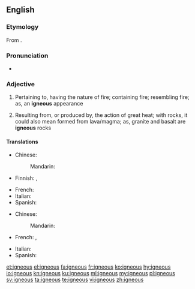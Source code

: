 ==English==

===Etymology===
From {{etyl|la|en}} {{m|la|igneus}}.

===Pronunciation=== 
* {{IPA|/ˈɪɡniəs/|lang=en}} 

===Adjective===
{{en-adj}}

# Pertaining to, having the nature of fire; containing fire; resembling fire; as, an '''igneous''' appearance
# {{context|geology|lang=en}} Resulting from, or produced by, the action of great heat; with rocks, it could also mean formed from lava/magma; as, granite and basalt are '''igneous''' rocks

====Translations====
{{trans-top|pertaining to, having the nature of fire}}
* Chinese:
*: Mandarin:  {{t|cmn|火成的|tr=huǒchéngde|sc=Hani}}
* Finnish: {{t|fi|syttyvä}}, {{t|fi|tulenarka}}
{{trans-mid}}
* French: {{t+|fr|igné}}
* Italian: {{t|it|igneo}}
* Spanish: {{t+|es|ígneo}}
{{trans-bottom}}

{{trans-top|resulting from, or produced by, the action of great heat}}
* Chinese:
*: Mandarin:  {{t|cmn|火成的|tr=huǒchéngde|sc=Hani}}
* French: {{t+|fr|igné}}, {{t+|fr|magmatique}}
{{trans-mid}}
* Italian: {{t|it|igneo}}
* Spanish: {{t+|es|ígneo}}
{{trans-bottom}}

[[et:igneous]]
[[el:igneous]]
[[fa:igneous]]
[[fr:igneous]]
[[ko:igneous]]
[[hy:igneous]]
[[io:igneous]]
[[kn:igneous]]
[[ku:igneous]]
[[ml:igneous]]
[[my:igneous]]
[[pl:igneous]]
[[sv:igneous]]
[[ta:igneous]]
[[te:igneous]]
[[vi:igneous]]
[[zh:igneous]]